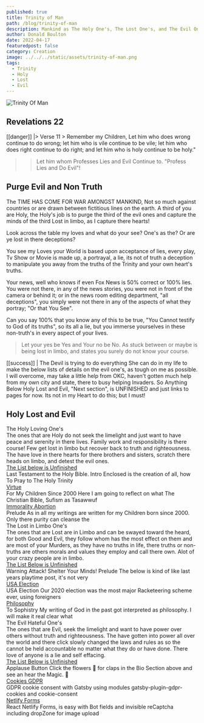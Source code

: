 ```yaml
---
published: true
title: Trinity of Man
path: /blog/trinity-of-man
description: Mankind as The Holy One's, The Lost One's, and The Evil One's. We will learn to discriminate and Purge our Lives Of the Evil One's.
author: Donald Boulton
date: 2022-04-17
featuredpost: false
category: Creation
image: ../../../static/assets/trinity-of-man.png
tags:
  - Trinity
  - Holy
  - Lost
  - Evil
---
```


![Trinity Of Man](../../../static/assets/trinity-of-man.png)

## Revelations 22

[[danger]]
|> Verse 11 > Remember my Children, Let him who does wrong continue to do wrong; let him who is vile continue to be vile; let him who does right continue to do right; and let him who is holy continue to be holy."

> > Let him whom Professes Lies and Evil Continue to. "Profess Lies and Do Evil"!

## Purge Evil and Non Truth

<Callout variant='info'>

The TIME HAS COME FOR WAR AMONGST MANKIND, Not so much against countries or are drawn between fictitious lines on the earth. A third of you are Holy, the Holy's job is to purge the third of the evil ones and capture the minds of the third Lost in limbo, as I capture there hearts!

Look across the table my loves and what do your see? One's as the? Or are ye lost in there deceptions?

You see my Loves your World is based upon acceptance of lies, every play, Tv Show or Movie is made up, a portrayal, a lie, its not of truth a deception to manipulate you away from the truths of the Trinity and your own heart's truths.

Your news, well who knows if even Fox News is 50% correct or 100% lies. You were not there, in any of the news stories, you were not in front of the camera or behind it; or in the news room editing department, "all deceptions", you simply were not there in any of the aspects of what they portray; "Or that You See".

Can you say 100% that you know any of this to be true, "You Cannot testify to God of its truths", so its all a lie, but you immerse yourselves in these non-truth's in every aspect of your lives.

> Let your yes be Yes and Your no be No. As stuck between or maybe is being lost in limbo, and states you surely do not know your course.

</Callout>

[[success]]
| The Devil is trying to do everything She can do in my life to make the below lists of details on the evil one's, as tough on me as possible. I will overcome, may take a little help from OKC, haven't gotten much help from my own city and state, there to busy helping Invaders. So Anything Below Holy Lost and Evil, "Next section", is UNFINISHED and just links to pages for now. Its not in my Heart to do this; but I must!

## Holy Lost and Evil

<ListGrid>
  <List variant="unordered">
    <span className="place-content-center ml-6 text-center mb-1 text-lg transition duration-300 underline underline-offset-2 decoration-wavy decoration-fuchsia-600">
      The Holy Loving One's
    </span>
    <div>
      The ones that are Holy do not seek the limelight and just want to have peace and serenity in there lives. Family
      work and responsibility is there course! Few get lost in limbo but recover back to truth and righteousness. The
      have love in there hearts for there brothers and sisters, scratch there heads on limbo, and detest the evil ones.
    </div>
    <WavyHr />
    <ListItem>
      <div>
        <A href="/blog/creation-of-all">
          <span className="text-fuchsia-500 hover:text-fuchsia-600">The List below is Unfinished</span>
        </A>
        <div>
          Last Testament to the Holy Bible. Intro Enclosed is the creation of all, how To Pray to The Holy Trinity
        </div>
      </div>
    </ListItem>
    <ListItem>
      <div>
        <A href="/blog/virtue">
          <span className="text-fuchsia-500 hover:text-fuchsia-600">Virtue</span>
        </A>
        <div>For My Children Since 2000 Here I am going to reflect on what The Christian Bible, Sufism as Tasawwuf</div>
      </div>
    </ListItem>
    <ListItem>
      <div>
        <A href="/blog/immorality-abortion">
          <span className="text-fuchsia-500 hover:text-fuchsia-600">Immorality Abortion</span>
        </A>
        <div>
          Prelude As in all my writings are written for my Children born since 2000. Only there purity can cleanse the
        </div>
      </div>
    </ListItem>
  </List>
  <List variant="unordered">
    <span className="place-content-center ml-6 text-center mb-1 text-lg transition duration-300 underline underline-offset-2 decoration-wavy decoration-fuchsia-600">
      The Lost in Limbo One's
    </span>
    <div>
      The ones that are Lost are in Limbo and can be swayed toward the heard, for both Good and Evil, they follow whom
      has the most effect on them and are most of your Murders, as they have no truths in life, there truths or
      non-truths are others morals and values they employ and call there own. Alot of your crazy people are in limbo.
    </div>
    <WavyHr />
    <ListItem>
      <div>
        <A href="/blog/cyber-attack">
          <span className="text-fuchsia-500 hover:text-fuchsia-600">The List Below is Unfinished</span>
        </A>
        <div>
          Warning Attack! Shelter Your Minds! Prelude The below is kind of like last years playtime post, it's not very
        </div>
      </div>
    </ListItem>
    <ListItem>
      <div>
        <A href="/blog/usa-election">
          <span className="text-fuchsia-500 hover:text-fuchsia-600">USA Election</span>
        </A>
        <div>USA Election Our 2020 election was the most major Racketeering scheme ever, using foreigners</div>
      </div>
    </ListItem>
    <ListItem>
      <div>
        <A href="/blog/philosophy">
          <span className="text-fuchsia-500 hover:text-fuchsia-600">Philosophy</span>
        </A>
        <div>
          To Sophistry My writing of God in the past got interpreted as philosophy. I will make it real clear what
        </div>
      </div>
    </ListItem>
  </List>
  <List variant="unordered">
    <span className="place-content-center ml-6 text-center mb-1 text-lg transition duration-300 underline underline-offset-2 decoration-wavy decoration-fuchsia-600">
      The Evil Hateful One's
    </span>
    <div>
      The ones that are Evil, seek the limelight and want to have power over others without truth and righteousness. The
      have gotten into power all over the world and there click slowly changed the laws and rules as so the cannot be
      held accountable no matter what they do or have done. There love of anyone is a lie and self effacing.
    </div>
    <WavyHr />
    <ListItem>
      <div>
        <A href="/blog/applause-use-sound-confetti">
          <span className="text-fuchsia-500 hover:text-fuchsia-600">The List Below is Unfinished</span>
        </A>
        <div>Applause Button Click the flowers 🎉 for claps in the Bio Section above and see an hear the Magic. 🤟</div>
      </div>
    </ListItem>
    <ListItem>
      <div>
        <A href="/blog/cookies">
          <span className="text-fuchsia-500 hover:text-fuchsia-600">Cookies GDPR</span>
        </A>
        <div>GDPR cookie consent with Gatsby using modules gatsby-plugin-gdpr-cookies and cookie-consent</div>
      </div>
    </ListItem>
    <ListItem>
      <div>
        <A href="/blog/react-netlify-forms">
          <span className="text-fuchsia-500 hover:text-fuchsia-600">Netlify Forms</span>
        </A>
        <div>
          React Netlify Forms, is easy with Bot fields and invisible reCaptcha including dropZone for image upload
        </div>
      </div>
    </ListItem>
  </List>
</ListGrid>

<WavyHr className="mt-1 mb-1 text-fuchsia-600" />
